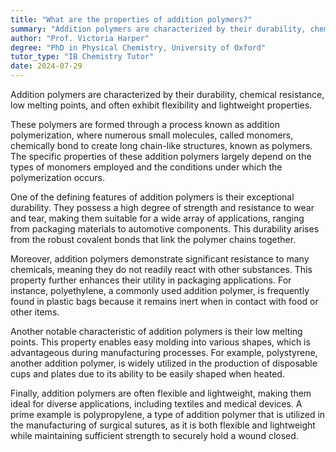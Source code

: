 ```yaml
---
title: "What are the properties of addition polymers?"
summary: "Addition polymers are characterized by their durability, chemical resistance, low melting points, flexibility, and lightweight properties."
author: "Prof. Victoria Harper"
degree: "PhD in Physical Chemistry, University of Oxford"
tutor_type: "IB Chemistry Tutor"
date: 2024-07-29
---
```


Addition polymers are characterized by their durability, chemical resistance, low melting points, and often exhibit flexibility and lightweight properties. 

These polymers are formed through a process known as addition polymerization, where numerous small molecules, called monomers, chemically bond to create long chain-like structures, known as polymers. The specific properties of these addition polymers largely depend on the types of monomers employed and the conditions under which the polymerization occurs.

One of the defining features of addition polymers is their exceptional durability. They possess a high degree of strength and resistance to wear and tear, making them suitable for a wide array of applications, ranging from packaging materials to automotive components. This durability arises from the robust covalent bonds that link the polymer chains together.

Moreover, addition polymers demonstrate significant resistance to many chemicals, meaning they do not readily react with other substances. This property further enhances their utility in packaging applications. For instance, polyethylene, a commonly used addition polymer, is frequently found in plastic bags because it remains inert when in contact with food or other items.

Another notable characteristic of addition polymers is their low melting points. This property enables easy molding into various shapes, which is advantageous during manufacturing processes. For example, polystyrene, another addition polymer, is widely utilized in the production of disposable cups and plates due to its ability to be easily shaped when heated.

Finally, addition polymers are often flexible and lightweight, making them ideal for diverse applications, including textiles and medical devices. A prime example is polypropylene, a type of addition polymer that is utilized in the manufacturing of surgical sutures, as it is both flexible and lightweight while maintaining sufficient strength to securely hold a wound closed.
    